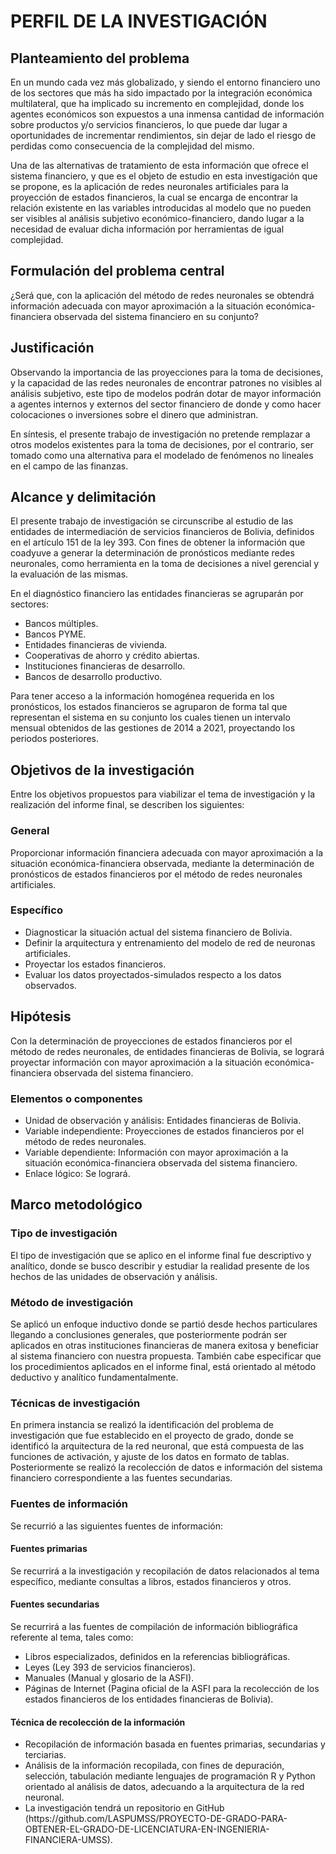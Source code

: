 
# PERFIL DE LA INVESTIGACIÓN

## Planteamiento del problema

En un mundo cada vez más globalizado, y siendo el entorno financiero uno de los sectores que más ha sido impactado por la integración económica multilateral, que ha implicado su incremento en complejidad, donde los agentes económicos son expuestos a una inmensa cantidad de información sobre productos y/o servicios financieros, lo que puede dar lugar a oportunidades de incrementar rendimientos, sin dejar de lado el riesgo de perdidas como consecuencia de la complejidad del mismo.

Una de las alternativas de tratamiento de esta información que ofrece el sistema financiero, y que es el objeto de estudio en esta investigación que se propone, es la aplicación de redes neuronales artificiales para la proyección de estados financieros, la cual se encarga de encontrar la relación existente en las variables introducidas al modelo que no pueden ser visibles al análisis subjetivo económico-financiero, dando lugar a la necesidad de evaluar dicha información por herramientas de igual complejidad.

\begin{figure}[h!]
\centering
\caption{Arbol de problemas}
\includegraphics[width=15cm, height=10cm]{RECURSOS-INVESTIGACION/001-PERFIL-DEL-PROYECTO/arbol-de-problemas.png}
\floatfoot{Fuente: Elaboración propia.}
\end{figure}


## Formulación del problema central

¿Será que, con la aplicación del método de redes neuronales se obtendrá información adecuada con mayor aproximación a la situación económica-financiera observada del sistema financiero en su conjunto?

## Justificación

Observando la importancia de las proyecciones para la toma de decisiones, y la capacidad de las redes neuronales de encontrar patrones no visibles al análisis subjetivo, este tipo de modelos podrán dotar de mayor información a agentes internos y externos del sector financiero de donde y como hacer colocaciones o inversiones sobre el dinero que administran.

En síntesis, el presente trabajo de investigación no pretende remplazar a otros modelos existentes para la toma de decisiones, por el contrario, ser tomado como una alternativa para el modelado de fenómenos no lineales en el campo de las finanzas. 


## Alcance y delimitación

El presente trabajo de investigación se circunscribe al estudio de las entidades de intermediación de servicios financieros de Bolivia, definidos en el artículo 151 de la ley 393. Con fines de obtener la información que coadyuve a generar la determinación de pronósticos mediante redes neuronales, como herramienta en la toma de decisiones a nivel gerencial y la evaluación de las mismas.

En el diagnóstico financiero las entidades financieras se agruparán por sectores:

- Bancos múltiples.
- Bancos PYME.
- Entidades financieras de vivienda.
- Cooperativas de ahorro y crédito abiertas.
- Instituciones financieras de desarrollo.
- Bancos de desarrollo productivo.

Para tener acceso a la información homogénea requerida en los pronósticos, los estados financieros se agruparon de forma tal que representan el sistema en su conjunto los cuales tienen un intervalo mensual obtenidos de las gestiones de 2014 a 2021, proyectando los periodos posteriores. 

## Objetivos de la investigación

Entre los objetivos propuestos para viabilizar el tema de investigación y la realización del informe final, se describen los siguientes:

### General 

Proporcionar información financiera adecuada con mayor aproximación a la situación económica-financiera observada, mediante la determinación de pronósticos de estados financieros por el método de redes neuronales artificiales.

### Específico 

- Diagnosticar la situación actual del sistema financiero de Bolivia.
- Definir la arquitectura y entrenamiento del modelo de red de neuronas artificiales.
- Proyectar los estados financieros.
- Evaluar los datos proyectados-simulados respecto a los datos observados.

## Hipótesis

Con la determinación de proyecciones de estados financieros por el método de redes neuronales, de entidades financieras de Bolivia, se logrará proyectar información con mayor aproximación a la situación económica-financiera observada del sistema financiero.

\newpage
### Elementos o componentes

- Unidad de observación y análisis: Entidades financieras de Bolivia.
- Variable independiente: Proyecciones de estados financieros por el método de redes neuronales.
- Variable dependiente: Información con mayor aproximación a la situación económica-financiera observada del sistema financiero.
- Enlace lógico: Se logrará.

## Marco metodológico

### Tipo de investigación

El tipo de investigación que se aplico en el informe final fue descriptivo y analítico, donde se busco describir y estudiar la realidad presente de los hechos de las unidades de observación y análisis.

### Método de investigación

Se aplicó un enfoque inductivo donde se partió desde hechos particulares llegando a conclusiones generales, que posteriormente podrán ser aplicados en otras instituciones financieras de manera exitosa y beneficiar al sistema financiero con nuestra propuesta. También cabe especificar que los procedimientos aplicados en el informe final, está orientado al método deductivo y analítico fundamentalmente.

### Técnicas de investigación

En primera instancia se realizó la identificación del problema de investigación que fue establecido en el proyecto de grado, donde se identificó la arquitectura de la red neuronal, que está compuesta de las funciones de activación, y ajuste de los datos en formato de tablas. Posteriormente se realizó la recolección de datos e información del sistema financiero correspondiente a las fuentes secundarias.

### Fuentes de información

Se recurrió a las siguientes fuentes de información:

#### Fuentes primarias

Se recurrirá a la investigación y recopilación de datos relacionados al tema específico, mediante
consultas a libros, estados financieros y otros.

#### Fuentes secundarias

Se recurrirá a las fuentes de compilación de información bibliográfica referente al tema, tales como: 

- Libros especializados, definidos en la referencias bibliográficas. 
- Leyes (Ley 393 de servicios financieros). 
- Manuales (Manual y glosario de la ASFI). 
- Páginas de Internet (Pagina oficial de la ASFI para la recolección de los estados financieros de los entidades financieras de Bolivia).

#### Técnica de recolección de la información

- Recopilación de información basada en fuentes primarias, secundarias y terciarias.
- Análisis de la información recopilada, con fines de depuración, selección, tabulación mediante lenguajes de programación R y Python orientado al análisis de datos, adecuando a la arquitectura de la red neuronal.
- La investigación tendrá un repositorio en GitHub (https://github.com/LASPUMSS/PROYECTO-DE-GRADO-PARA-OBTENER-EL-GRADO-DE-LICENCIATURA-EN-INGENIERIA-FINANCIERA-UMSS).


\newpage
\input{RECURSOS-INVESTIGACION/001-PERFIL-DEL-PROYECTO/tabla-marco-metodico}




